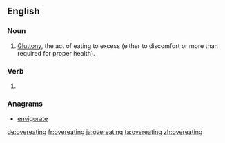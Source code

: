 ==English==

===Noun===
{{en-noun|-}}

# [[gluttony|Gluttony]], the act of eating to excess (either to discomfort or more than required for proper health).

===Verb===
{{head|en}}

# {{present participle of|overeat|lang=en}}

===Anagrams===
* [[envigorate#English|envigorate]]

[[de:overeating]]
[[fr:overeating]]
[[ja:overeating]]
[[ta:overeating]]
[[zh:overeating]]